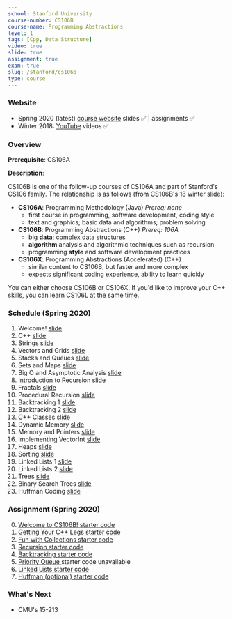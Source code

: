 ```yaml
---
school: Stanford University
course-number: CS106B
course-name: Programming Abstractions
level: 1
tags: [Cpp, Data Structure]
video: true
slide: true
assignment: true
exam: true
slug: /stanford/cs106b
type: course
---
```



### Website

- Spring 2020 (latest) <a href='http://web.stanford.edu/class/cs106b/'>course website</a> slides ✅ | assignments ✅
- Winter 2018: <a href='https://www.youtube.com/playlist?list=PLoCMsyE1cvdWiqgyzwAz_uGLSHsuYZlMX'>YouTube</a> videos ✅

<!---
2020 winter: https://web.stanford.edu/class/archive/cs/cs106b/cs106b.1204/
-->

### Overview

**Prerequisite**: <Link to="/stanford/cs106a">CS106A</Link>

**Description**:

CS106B is one of the follow-up courses of CS106A and part of Stanford's CS106 family. The relationship is as follows (from CS106B's 18 winter slide):

- **CS106A**: Programming Methodology (Java) _Prereq: none_
  - first course in programming, software development, coding style
  - text and graphics; basic data and algorithms; problem solving
- **CS106B**: Programming Abstractions (C++) _Prereq: 106A_
  - big **data**; complex data structures
  - **algorithm** analysis and algorithmic techniques such as recursion
  - programming **style** and software development practices
- **CS106X**: Programming Abstractions (Accelerated) (C++)
  - similar content to CS106B, but faster and more complex
  - expects significant coding experience, ability to learn quickly

You can either choose CS106B or CS106X. If you'd like to improve your C++ skills, you can learn <Link to="/stanford/cs106l">CS106L</Link> at the same time.

### Schedule (Spring 2020)

1. Welcome! <a href='http://web.stanford.edu/class/cs106b/lectures/welcome/'>slide</a>
2. C++ <a href='http://web.stanford.edu/class/cs106b/lectures/c++/'>slide</a>
3. Strings <a href='http://web.stanford.edu/class/cs106b/lectures/strings/'>slide</a>
4. Vectors and Grids <a href='http://web.stanford.edu/class/cs106b/lectures/vectors-grids/'>slide</a>
5. Stacks and Queues <a href='http://web.stanford.edu/class/cs106b/lectures/stacks-queues/'>slide</a>
6. Sets and Maps <a href='http://web.stanford.edu/class/cs106b/lectures/sets-maps/'>slide</a>
7. Big O and Asymptotic Analysis <a href='http://web.stanford.edu/class/cs106b/lectures/big-o/'>slide</a>
8. Introduction to Recursion <a href='http://web.stanford.edu/class/cs106b/lectures/intro-to-recursion/'>slide</a>
9. Fractals <a href='http://web.stanford.edu/class/cs106b/lectures/fractals/'>slide</a>
10. Procedural Recursion <a href='http://web.stanford.edu/class/cs106b/lectures/procedural-recursion/'>slide</a>
11. Backtracking 1 <a href='http://web.stanford.edu/class/cs106b/lectures/backtracking1/'>slide</a>
12. Backtracking 2 <a href='http://web.stanford.edu/class/cs106b/lectures/backtracking2/'>slide</a>
13. C++ Classes <a href='http://web.stanford.edu/class/cs106b/lectures/c++-classes/'>slide</a>
14. Dynamic Memory <a href='http://web.stanford.edu/class/cs106b/lectures/dynamic-memory/'>slide</a>
15. Memory and Pointers <a href='http://web.stanford.edu/class/cs106b/lectures/pointers/'>slide</a>
16. Implementing VectorInt <a href='http://web.stanford.edu/class/cs106b/lectures/implementing-vector/'>slide</a>
17. Heaps <a href='http://web.stanford.edu/class/cs106b/lectures/heaps/'>slide</a>
18. Sorting <a href='http://web.stanford.edu/class/cs106b/lectures/sorting/'>slide</a>
19. Linked Lists 1 <a href='http://web.stanford.edu/class/cs106b/lectures/linked-lists1/'>slide</a>
20. Linked Lists 2 <a href='http://web.stanford.edu/class/cs106b/lectures/linked-lists2/'>slide</a>
21. Trees <a href='http://web.stanford.edu/class/cs106b/lectures/trees/'>slide</a>
22. Binary Search Trees <a href='http://web.stanford.edu/class/cs106b/lectures/binary-search-trees/'>slide</a>
23. Huffman Coding <a href='http://web.stanford.edu/class/cs106b/lectures/huffman-coding/'>slide</a>

### Assignment (Spring 2020)

0. <a href="http://web.stanford.edu/class/cs106b/assignments/assign0/">
     Welcome to CS106B!
   </a> <a href="http://web.stanford.edu/class/cs106b/assignments/assign0/starter.zip">
     starter code
   </a>
1. <a href="http://web.stanford.edu/class/cs106b/assignments/assign1/">
     Getting Your C++ Legs
   </a> <a href="http://web.stanford.edu/class/cs106b/assignments/assign1/starter.zip">
     starter code
   </a>
2. <a href="http://web.stanford.edu/class/cs106b/assignments/assign2/">
     Fun with Collections
   </a> <a href="http://web.stanford.edu/class/cs106b/assignments/assign2/starter.zip">
     starter code
   </a>
3. <a href="http://web.stanford.edu/class/cs106b/assignments/assign3/">
     Recursion
   </a> <a href="http://web.stanford.edu/class/cs106b/assignments/assign3/starter.zip">
     starter code
   </a>
4. <a href="http://web.stanford.edu/class/cs106b/assignments/assign4/">
     Backtracking
   </a> <a href="http://web.stanford.edu/class/cs106b/assignments/assign4/starter.zip">
     starter code
   </a>
5. <a href="http://web.stanford.edu/class/cs106b/assignments/assign5/">
     Priority Queue
   </a> starter code unavailable
6. <a href="http://web.stanford.edu/class/cs106b/assignments/assign6/">
     Linked Lists
   </a> <a href="http://web.stanford.edu/class/cs106b/assignments/assign6/starter.zip">
     starter code
   </a>
7. <a href="http://web.stanford.edu/class/cs106b/assignments/assign7/">
     Huffman (optional)
   </a> <a href="http://web.stanford.edu/class/cs106b/assignments/assign7/starter.zip">
     starter code
   </a>

### What's Next

- <Link to="/cmu/15213">CMU's 15-213</Link>
